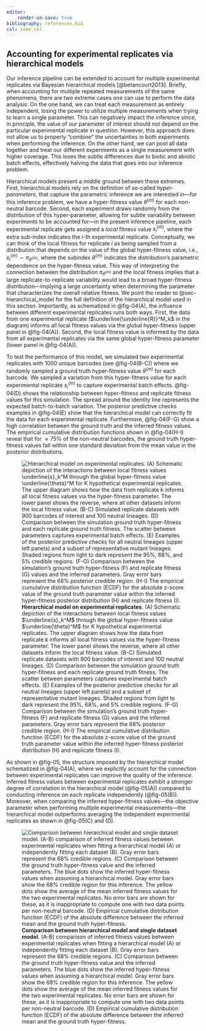 ```yaml
---
editor:
    render-on-save: true
bibliography: references.bib
csl: ieee.csl
---
```


## Accounting for experimental replicates via hierarchical models{#sec-replicates}

Our inference pipeline can be extended to account for multiple experimental
replicates via Bayesian hierarchical models [@betancourt2013]. Briefly, when
accounting for multiple repeated measurements of the same phenomena, there are
two extreme cases one can use to perform the data analysis: On the one hand, we
can treat each measurement as entirely independent, losing the power to utilize
multiple measurements when trying to learn a single parameter. This can
negatively impact the inference since, in principle, the value of our parameter
of interest should not depend on the particular experimental replicate in
question. However, this approach does not allow us to properly "combine" the
uncertainties in both experiments when performing the inference. On the other
hand, we can pool all data together and treat our different experiments as a
single measurement with higher coverage. This loses the subtle differences due
to biotic and abiotic batch effects, effectively halving the data that goes into
our inference problem.

Hierarchical models present a middle ground between these extremes. First,
hierarchical models rely on the definition of so-called *hyper-parameters*, that
capture the parametric inference we are interested in---for this inference
problem, we have a hyper-fitness value $\theta^{(m)}$ for each non-neutral
barcode. Second, each experiment draws randomly from the distribution of this
hyper-parameter, allowing for subtle variability between experiments to be
accounted for---in the present inference pipeline, each experimental replicate
gets assigned a *local* fitness value $s^{(m)}_i$, where the extra sub-index
indicates the $i$-th experimental replicate. Conceptually, we can think of the
local fitness for replicate $i$ as being sampled from a distribution that
depends on the value of the global hyper-fitness value, i.e., $s^{(m)}_i \sim
\pi_{\theta^{(m)}}$, where the subindex $\theta^{(m)}$ indicates the
distribution's parametric dependence on the hyper-fitness value. This way of
interpreting the connection between the distribution $\pi_{\theta^{(m)}}$ and
the local fitness implies that a large replicate-to-replicate variability would
lead to a broad hyper-fitness distribution---implying a large uncertainty when
determining the parameter that characterizes the overall relative fitness. We
point the reader to @sec-hierarchical_model for the full definition of the
hierarchical model used in this section. Importantly, as schematized in
@fig-04(A), the influence between different experimental replicates runs both
ways. First, the data from one experimental replicate
($\underline{\underline{R}}^M_k$ in the diagram) informs all local fitness
values via the global hyper-fitness (upper panel in @fig-04(A)). Second, the
local fitness value is informed by the data from all experimental replicates via
the same global hyper-fitness parameter (lower panel in @fig-04(A)).

To test the performance of this model, we simulated two experimental replicates
with 1000 unique barcodes (see @fig-04(B-C)) where we randomly sampled a ground
truth hyper-fitness value $\theta^{(m)}$ for each barcode. We sampled a
variation from this hyper-fitness value for each experimental replicate
$s^{(m)}_i$ to capture experimental batch effects. @fig-04(D) shows the
relationship between hyper-fitness and replicate fitness values for this
simulation. The spread around the identity line represents the expected
batch-to-batch variation. The posterior predictive checks examples in @fig-04(E)
show that the hierarchical model can correctly fit the data for each
experimental replicate. Furthermore, @fig-04(F-G) show a high correlation
between the ground truth and the inferred fitness values. The empirical
cumulative distribution functions shown in @fig-04(H-I) reveal that for $\approx
75\%$ of the non-neutral barcodes, the ground truth hyper-fitness values fall
within one standard deviation from the mean value in the posterior
distributions.

![**Hierarchical model on experimental replicates**. (A) Schematic depiction of
the interactions between local fitness values $\underline{s}_k^M$ through the
global hyper-fitness value $\underline{\theta}^M$ for $K$ hypothetical
experimental replicates. The upper diagram shows how the data from replicate $k$
informs all local fitness values via the hyper-fitness parameter. The lower
panel shows the reverse, where all other datasets inform the local fitness
value. (B-C) Simulated replicate datasets with 900 barcodes of interest and 100
neutral lineages. (D) Comparison between the simulation ground truth
hyper-fitness and each replicate ground truth fitness. The scatter between
parameters captures experimental batch effects. (E) Examples of the posterior
predictive checks for all neutral lineages (upper left panels) and a subset of
representative mutant lineages. Shaded regions from light to dark represent the
95\%, 68\%, and 5\% credible regions. (F-G) Comparison between the simulation's
ground truth hyper-fitness (F) and replicate fitness (G) values and the inferred
parameters. Gray error bars represent the 68\% posterior credible region. (H-I)
The empirical cumulative distribution function (ECDF) for the absolute z-score
value of the ground truth parameter value within the inferred hyper-fitness
posterior distribution (H) and replicate fitness (I).](./figs/fig04){#fig-04}

As shown in @fig-05, the structure imposed by the hierarchical model schematized
in @fig-04(A), where we explicitly account for the connection between
experimental replicates can improve the quality of the inference. Inferred
fitness values between experimental replicates exhibit a stronger degree of
correlation in the hierarchical model (@fig-05(A)) compared to conducting
inference on each replicate independently (@fig-05(B)). Moreover, when comparing
the inferred hyper-fitness values---the objective parameter when performing
multiple experimental measurements---the hierarchical model outperforms
averaging the independent experimental replicates as shown in @fig-05(C) and
(D).

![**Comparison between hierarchical model and single dataset model**. (A-B)
comparison of inferred fitness values between experimental replicates when
fitting a hierarchical model (A) or independently fitting each dataset (B). Gray
error bars represent the 68\% credible regions. (C) Comparison between the
ground truth hyper-fitness value and the inferred parameters. The blue dots show
the inferred hyper-fitness values when assuming a hierarchical model. Gray error
bars show the 68\% credible region for this inference. The yellow dots show the
average of the mean inferred fitness values for the two experimental replicates.
No error bars are shown for these, as it is inappropriate to compute one with
two data points per non-neutral barcode. (D) Empirical cumulative distribution
function (ECDF) of the absolute difference between the inferred mean and the
ground truth hyper-fitness.](./figs/fig05){#fig-05}